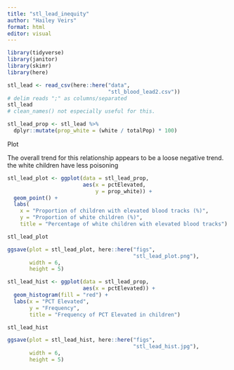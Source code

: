 ```yaml
---
title: "stl_lead_inequity"
author: "Hailey Veirs"
format: html
editor: visual
---
```


```r
library(tidyverse)
library(janitor)
library(skimr)
library(here)

```

```r
stl_lead <- read_csv(here::here("data", 
                                "stl_blood_lead2.csv"))
# delim reads ";" as columns/separated
stl_lead
# clean_names() not especially useful for this.
```

```r
stl_lead_prop <- stl_lead %>% 
  dplyr::mutate(prop_white = (white / totalPop) * 100)
```

Plot 

The overall trend for this relationship appears to be a loose negative trend. the white children have less poisoning 

```r
stl_lead_plot <- ggplot(data = stl_lead_prop, 
                        aes(x = pctElevated, 
                            y = prop_white)) + 
  geom_point() + 
  labs(
    x = "Proportion of children with elevated blood tracks (%)", 
    y = "Proportion of white children (%)", 
    title = "Percentage of white children with elevated blood tracks")

stl_lead_plot

ggsave(plot = stl_lead_plot, here::here("figs", 
                                        "stl_lead_plot.png"), 
       width = 6,
       height = 5)
```

```r
stl_lead_hist <- ggplot(data = stl_lead_prop, 
                        aes(x = pctElevated)) +  
  geom_histogram(fill = "red") + 
  labs(x = "PCT Elevated", 
       y = "Frequency", 
       title = "Frequency of PCT Elevated in children")

stl_lead_hist

ggsave(plot = stl_lead_hist, here::here("figs", 
                                        "stl_lead_hist.jpg"), 
       width = 6,
       height = 5)

```

